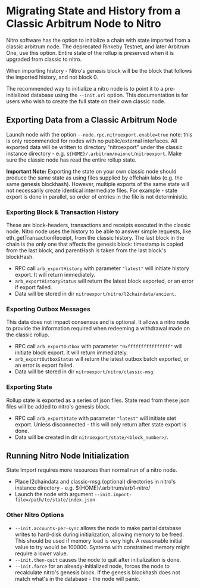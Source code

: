 # Migrating State and History from a Classic Arbitrum Node to Nitro

Nitro software has the option to initialize a chain with state imported from a classic arbitrum node. The deprecated Rinkeby Testnet, and later Arbitrum One, use this option. Entire state of the rollup is preserved when it is upgraded from classic to nitro.

When importing history - Nitro's genesis block will be the block that follows the imported history, and not block 0.

The recommended way to initialize a nitro node is to point it to a pre-initialized database using the `--init.url` option. This documentation is for users who wish to create the full state on their own classic node.

## Exporting Data from a Classic Arbitrum Node

Launch node with the option `--node.rpc.nitroexport.enable=true` note: this is only recommended for nodes with no public/external interfaces. All exported data will be written to directory "nitroexport" under the classic instance directory - e.g. `${HOME}/.arbitrum/mainnet/nitroexport`.
Make sure the classic node has read the entire rollup state.

**Important Note:** Exporting the state on your own classic node should produce the same state as using files supplied by offchain labs (e.g. the same genesis blockhash). However, multiple exports of the same state will not necessarily create identical intermediate files. For example - state export is done in parallel, so order of entries in the file is not deterministic.

### Exporting Block & Transaction History

These are block-headers, transactions and receipts executed in the classic node. Nitro node uses the history to be able to answer simple requests, like eth_getTransactionReceipt, from the classic history. The last block in the chain is the only one that affects the genesis block: timestamp is copied from the last block, and parentHash is taken from the last block's blockHash.

-   RPC call `arb_exportHistory` with parameter `"latest"` will initiate history export. It will return immediately.
-   `arb_exportHistoryStatus` will return the latest block exported, or an error if export failed.
-   Data will be stored in dir `nitroexport/nitro/l2chaindata/ancient`.

### Exporting Outbox Messages

This data does not impact consensus and is optional. It allows a nitro node to provide the information required when redeeming a withdrawal made on the classic rollup.

-   RPC call `arb_exportOutbox` with parameter `"0xffffffffffffffff"` will initiate block export. It will return immediately.
-   `arb_exportOutboxStatus` will return the latest outbox batch exported, or an error is export failed.
-   Data will be stored in dir `nitroexport/nitro/classic-msg`.

### Exporting State

Rollup state is exported as a series of json files. State read from these json files will be added to nitro's genesis block.

-   RPC call `arb_exportState` with parameter `"latest"` will initiate stet export. Unless disconnected - this will only return after state export is done.
-   Data will be created in dir `nitroexport/state/<block_number>/`.

## Running Nitro Node Initialization

State Import requires more resources than normal run of a nitro node.

-   Place l2chaindata and classic-msg (optional) directories in nitro's instance directory - e.g. ${HOME}/.arbitrum/arb1-nitro/
-   Launch the node with argument `--init.import-file=/path/to/state/index.json`

### Other Nitro Options

-   `--init.accounts-per-sync` allows the node to make partial database writes to hard-disk during initialization, allowing memory to be freed. This should be used if memory load is very high. A reasonable initial value to try would be 100000. Systems with constrained memory might require a lower value.
-   `--init.then-quit` causes the node to quit after initialization is done.
-   `--init.force` for an already-initialized node, forces the node to recalculate nitro's genesis block. If the genesis blockhash does not match what's in the database - the node will panic.
